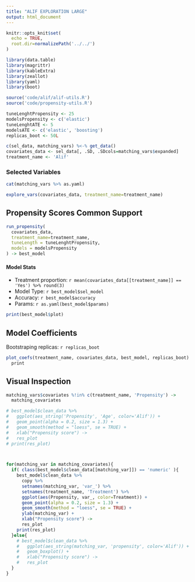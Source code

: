 ```yaml
---
title: "ALIF EXPLORATION LARGE"
output: html_document
---
```


```r
knitr::opts_knit$set(
  echo = TRUE, 
  root.dir=normalizePath('../../')
)
```

```r
library(data.table)
library(magrittr)
library(kableExtra)
library(zeallot)
library(yaml)
library(boot)

source('code/alif/alif-utils.R')
source('code/propensity-utils.R')

tuneLenghtPropensity <- 25
modelsPropensity <- c('elastic')
tuneLenghtATE <- 5
modelsATE <- c('elastic', 'boosting')
replicas_boot <- 50L

c(sel_data, matching_vars) %<-% get_data()
covariates_data <- sel_data[, .SD, .SDcols=matching_vars$expanded]
treatment_name <- 'Alif'
```

### Selected Variables

```r
cat(matching_vars %>% as.yaml)
```

```r
explore_vars(covariates_data, treatment_name=treatment_name)
```


## Propensity Scores Common Support
```r
run_propensity(
  covariates_data,
  treatment_name=treatment_name,
  tuneLength = tuneLenghtPropensity,
  models = modelsPropensity
) -> best_model
```

#### Model Stats

- Treatment proportion: `r mean(covariates_data[[treatment_name]] == 'Yes') %>% round(3)`
- Model Type: `r best_model$sel_model`
- Accuracy: `r best_model$accuracy`
- Params: `r as.yaml(best_model$params)`


```r
print(best_model$plot)
```

## Model Coefficients

Bootstraping replicas: `r replicas_boot`

```r
plot_coefs(treatment_name, covariates_data, best_model, replicas_boot) %>% 
  print
```



## Visual Inspection

```r
matching_vars$covariates %!in% c(treatment_name, 'Propensity') ->
  matching_covariates

# best_model$clean_data %>%
#   ggplot(aes_string('Propensity', 'Age', color='Alif')) +
#   geom_point(alpha = 0.2, size = 1.3) +
#   geom_smooth(method = "loess", se = TRUE) +
#   xlab("Propensity score") ->
#   res_plot
# print(res_plot)



for(matching_var in matching_covariates){
  if( class(best_model$clean_data[[matching_var]]) == 'numeric' ){
    best_model$clean_data %>% 
      copy %>% 
      setnames(matching_var, 'var_') %>% 
      setnames(treatment_name, 'Treatment') %>% 
      ggplot(aes(Propensity, var_, color=Treatment)) +
      geom_point(alpha = 0.2, size = 1.3) +
      geom_smooth(method = "loess", se = TRUE) +
      ylab(matching_var) +
      xlab("Propensity score") ->
      res_plot
    print(res_plot)
  }else{
    # best_model$clean_data %>%
    #   ggplot(aes_string(matching_var, 'propensity', color='Alif')) +
    #   geom_boxplot() +
    #   xlab("Propensity score") ->
    #   res_plot
  }
}

```


<!-- # Average Treatment Effects - Quality Life -->

<!-- ```{r ate_ql, warning=FALSE, echo=FALSE, comment="", include=FALSE} -->
<!-- outcomes <- matching_vars$outcomes_ql -->

<!-- predictive_variates <- c(matching_vars$covariates, matching_vars$predictive) %>% unique -->
<!-- results_outcomes <- list() -->
<!-- for(outcome in outcomes){ -->
<!--   is_classification <- class(sel_data[[outcome]]) %in% c('character', 'factor') -->
<!--   results_outcomes[[outcome]] <- calc_ate( -->
<!--     sel_data, outcome, treatment_name=treatment_name, predictive_variates, first_visit=TRUE, tuneLenghtATE, modelsATE, incremental=TRUE, is_classification -->
<!--   ) -->
<!-- } -->
<!-- ``` -->

<!-- ```{r echo=FALSE, warning=FALSE, comment=""} -->
<!-- for(outcome in outcomes){ -->
<!--   is_classification <- class(sel_data[[outcome]]) %in% c('character', 'factor') -->
<!--   print_ates(outcome, results_outcomes, is_classification) -->
<!-- } -->
<!-- ``` -->

<!-- # Average Treatment Effects - Radiology -->

<!-- ```{r ate_radio, warning=FALSE, echo=FALSE, comment="", include=FALSE} -->
<!-- outcomes <- matching_vars$outcomes_radiology -->

<!-- predictive_variates <- c(matching_vars$covariates, matching_vars$predictive) %>% unique -->
<!-- results_outcomes <- list() -->
<!-- for(outcome in outcomes){ -->
<!--   is_classification <- class(sel_data[[outcome]]) %in% c('character', 'factor') -->
<!--   results_outcomes[[outcome]] <- calc_ate( -->
<!--     sel_data, outcome, treatment_name=treatment_name, predictive_variates, first_visit=FALSE, -->
<!--     tuneLenghtATE, modelsATE, incremental=TRUE, is_classification -->
<!--   ) -->
<!-- } -->
<!-- ``` -->

<!-- ```{r echo=FALSE, warning=FALSE, comment=""} -->
<!-- for(outcome in outcomes){ -->
<!--   is_classification <- class(sel_data[[outcome]]) %in% c('character', 'factor') -->
<!--   print_ates(outcome, results_outcomes, is_classification) -->
<!-- } -->
<!-- ``` -->

<!-- # Average Treatment Effects - Complications -->

<!-- ```{r ate_complication, warning=FALSE, echo=FALSE, comment="", include=FALSE} -->
<!-- xls_path <- 'data/ESSG extraction July 2020_2.xlsx' -->
<!-- # excel_sheets(xls_path) -->

<!-- patients_complications <- read_excel(xls_path, sheet='Complications') %>%  -->
<!--   as.data.table %>%  -->
<!--   .[`Complication Impact` == 'Major Complication'] %>%  -->
<!--   .[, `Code of the patient`] -->

<!-- data_ <- sel_data %>%  -->
<!--   copy %>%  -->
<!--   .[, complication:='No'] %>%  -->
<!--   .[`Code of the patient` %in% patients_complications, complication:='Yes'] -->

<!-- outcome <- 'complication' -->
<!-- results_outcomes <- list() -->
<!-- is_classification <- TRUE -->
<!-- predictive_variates <- c(matching_vars$covariates, matching_vars$predictive) %>% unique -->
<!-- results_outcomes[[outcome]] <- calc_ate( -->
<!--     data_, outcome, treatment_name=treatment_name, predictive_variates, first_visit=FALSE, -->
<!--     tuneLenghtATE, modelsATE, incremental=FALSE, is_classification -->
<!-- ) -->
<!-- ``` -->

<!-- ```{r echo=FALSE, warning=FALSE, comment=""} -->
<!-- print_ates(outcome, results_outcomes, is_classification) -->
<!-- ``` -->




